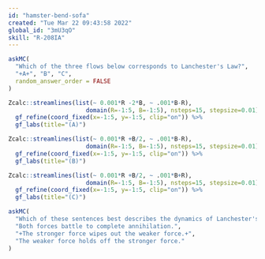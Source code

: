 ```yaml
---
id: "hamster-bend-sofa"
created: "Tue Mar 22 09:43:58 2022"
global_id: "3mU3qO"
skill: "R-208IA"
---
```




```r
askMC(
  "Which of the three flows below corresponds to Lanchester's Law?",
  "+A+", "B", "C",
  random_answer_order = FALSE
)
```

```r
Zcalc::streamlines(list(~ 0.001*R -2*B, ~ .001*B-R), 
                      domain(R=-1:5, B=-1:5), nsteps=15, stepsize=0.01) %>%
  gf_refine(coord_fixed(x=-1:5, y=-1:5, clip="on")) %>%
  gf_labs(title="(A)")

Zcalc::streamlines(list(~ 0.001*R +B/2, ~ .001*B-R), 
                      domain(R=-1:5, B=-1:5), nsteps=15, stepsize=0.01) %>%
  gf_refine(coord_fixed(x=-1:5, y=-1:5, clip="on")) %>%
  gf_labs(title="(B)")

Zcalc::streamlines(list(~ 0.001*R +B/2, ~ .001*B+R), 
                      domain(R=-1:5, B=-1:5), nsteps=15, stepsize=0.01) %>%
  gf_refine(coord_fixed(x=-1:5, y=-1:5, clip="on")) %>%
  gf_labs(title="(C)")
```

```r
askMC(
  "Which of these sentences best describes the dynamics of Lanchester's Law?",
  "Both forces battle to complete annihilation.",
  "+The stronger force wipes out the weaker force.+",
  "The weaker force holds off the stronger force."
)
```



